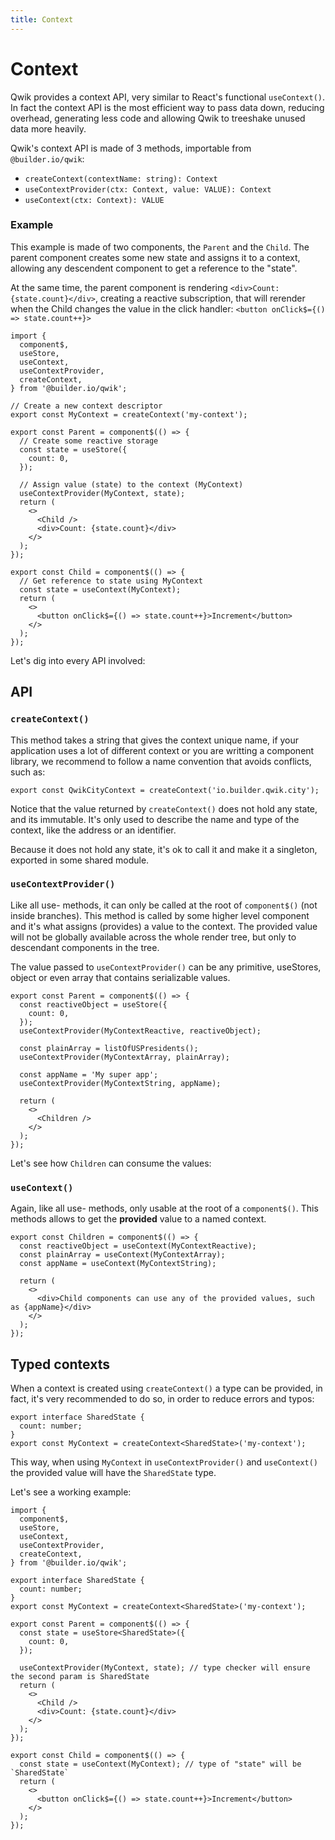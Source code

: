 ```yaml
---
title: Context
---
```


# Context

Qwik provides a context API, very similar to React's functional `useContext()`. In fact the context API is the most efficient way to pass data down, reducing overhead, generating less code and allowing Qwik to treeshake unused data more heavily.

Qwik's context API is made of 3 methods, importable from `@builder.io/qwik`:

- `createContext(contextName: string): Context`
- `useContextProvider(ctx: Context, value: VALUE): Context`
- `useContext(ctx: Context): VALUE`

### Example

This example is made of two components, the `Parent` and the `Child`. The parent component creates some new state and assigns it to a context, allowing any descendent component to get a reference to the "state".

At the same time, the parent component is rendering `<div>Count: {state.count}</div>`, creating a reactive subscription, that will rerender when the Child changes the value in the click handler: `<button onClick$={() => state.count++}>`

```tsx
import {
  component$,
  useStore,
  useContext,
  useContextProvider,
  createContext,
} from '@builder.io/qwik';

// Create a new context descriptor
export const MyContext = createContext('my-context');

export const Parent = component$(() => {
  // Create some reactive storage
  const state = useStore({
    count: 0,
  });

  // Assign value (state) to the context (MyContext)
  useContextProvider(MyContext, state);
  return (
    <>
      <Child />
      <div>Count: {state.count}</div>
    </>
  );
});

export const Child = component$(() => {
  // Get reference to state using MyContext
  const state = useContext(MyContext);
  return (
    <>
      <button onClick$={() => state.count++}>Increment</button>
    </>
  );
});
```

Let's dig into every API involved:

## API

### `createContext()`

This method takes a string that gives the context unique name, if your application uses a lot of different context or you are writting a component library, we recommend to follow a name convention that avoids conflicts, such as:

```tsx
export const QwikCityContext = createContext('io.builder.qwik.city');
```

Notice that the value returned by `createContext()` does not hold any state, and its immutable. It's only used to describe the name and type of the context, like the address or an identifier.

Because it does not hold any state, it's ok to call it and make it a singleton, exported in some shared module.

### `useContextProvider()`

Like all use- methods, it can only be called at the root of `component$()` (not inside branches). This method is called by some higher level component and it's what assigns (provides) a value to the context. The provided value will not be globally available across the whole render tree, but only to descendant components in the tree.

The value passed to `useContextProvider()` can be any primitive, useStores, object or even array that contains serializable values.

```tsx
export const Parent = component$(() => {
  const reactiveObject = useStore({
    count: 0,
  });
  useContextProvider(MyContextReactive, reactiveObject);

  const plainArray = listOfUSPresidents();
  useContextProvider(MyContextArray, plainArray);

  const appName = 'My super app';
  useContextProvider(MyContextString, appName);

  return (
    <>
      <Children />
    </>
  );
});
```

Let's see how `Children` can consume the values:

### `useContext()`

Again, like all use- methods, only usable at the root of a `component$()`. This methods allows to get the **provided** value to a named context.

```tsx
export const Children = component$(() => {
  const reactiveObject = useContext(MyContextReactive);
  const plainArray = useContext(MyContextArray);
  const appName = useContext(MyContextString);

  return (
    <>
      <div>Child components can use any of the provided values, such as {appName}</div>
    </>
  );
});
```

## Typed contexts

When a context is created using `createContext()` a type can be provided, in fact, it's very recommended to do so, in order to reduce errors and typos:

```tsx
export interface SharedState {
  count: number;
}
export const MyContext = createContext<SharedState>('my-context');
```

This way, when using `MyContext` in `useContextProvider()` and `useContext()` the provided value will have the `SharedState` type.

Let's see a working example:

```tsx
import {
  component$,
  useStore,
  useContext,
  useContextProvider,
  createContext,
} from '@builder.io/qwik';

export interface SharedState {
  count: number;
}
export const MyContext = createContext<SharedState>('my-context');

export const Parent = component$(() => {
  const state = useStore<SharedState>({
    count: 0,
  });

  useContextProvider(MyContext, state); // type checker will ensure the second param is SharedState
  return (
    <>
      <Child />
      <div>Count: {state.count}</div>
    </>
  );
});

export const Child = component$(() => {
  const state = useContext(MyContext); // type of "state" will be `SharedState`
  return (
    <>
      <button onClick$={() => state.count++}>Increment</button>
    </>
  );
});
```
